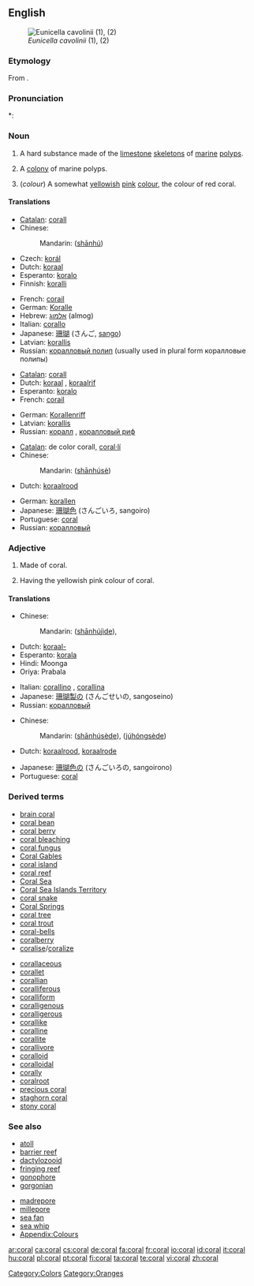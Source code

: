 {{wikipedia}}
{{also|Coral}}
==English==
[[Image:Eunicella cavolinii.jpg|thumb|''Eunicella cavolinii'' (1), (2)]]

===Etymology===
From {{etyl|grc}} {{term|κοράλλιον|sc=Grek|tr=korallion||coral}}.

===Pronunciation===
*: {{rhymes|ɒrəl}}

===Noun===
{{en-noun|s|or|-}}

# {{uncountable}} A hard substance made of the [[limestone]] [[skeleton]]s of [[marine]] [[polyp]]s.
# {{countable}} A [[colony]] of marine polyps.
# {{countable}} (''colour'') A somewhat [[yellowish]] [[pink]] [[colour]], the colour of red coral.
#: {{colour panel|FF7F50}}

====Translations====
{{trans-top|substance}}
* [[Catalan]]: [[corall]] {{m}}
* Chinese:
*: Mandarin: {{zh-ts|珊瑚|珊瑚}} ([[shān]][[hú]])
* Czech: [[korál]] {{m}}
* Dutch: [[koraal]] {{n}}
* Esperanto: [[koralo]]
* Finnish: [[koralli]]
{{trans-mid}}
* French: [[corail]] {{m}}
* German: [[Koralle]] {{f}}
* Hebrew: [[אלמוג]] (almog) {{m}}
* Italian: [[corallo]] {{m}}
* Japanese: [[珊瑚]] (さんご, [[sango]])
* Latvian: [[korallis]] {{m}}
* Russian: [[коралловый полип]] {{m}} (usually used in plural form коралловые полипы)
{{trans-bottom}}

{{trans-top|colony}}
* [[Catalan]]: [[corall]] {{m}}
* Dutch: [[koraal]] {{n}}, [[koraalrif]] {{n}}
* Esperanto: [[koralo]]
* French: [[corail]] {{m}}
{{trans-mid}}
* German: [[Korallenriff]] {{n}}
* Latvian: [[korallis]] {{m}}
* Russian: [[коралл]] {{m}}, [[коралловый риф]] {{m}}
{{trans-bottom}}

{{trans-top|colour}}
* [[Catalan]]: de color corall, [[coral·lí]]
* Chinese:
*: Mandarin: {{zh-ts|[[珊瑚]]色|[[珊瑚]]色}} ([[shān]][[hú]][[sè]])
* Dutch: [[koraalrood]] {{n}}
{{trans-mid}}
* German: [[korallen]]
* Japanese: [[珊瑚色]] (さんごいろ, sangoiro)
* Portuguese: [[#Portuguese|coral]] {{m}}
* Russian: [[коралловый]]
{{trans-bottom}}

===Adjective===
{{en-adj|-}}

# Made of coral.
# {{color}} Having the yellowish pink colour of coral.

====Translations====
{{trans-top|made of coral}}
* Chinese:
*: Mandarin: {{zh-ts|[[珊瑚]][[製]]的|[[珊瑚]][[制]]的}} ([[shān]][[hú]][[jì]][[de]]),
* Dutch: [[koraal-]]
* Esperanto: [[korala]]
* Hindi: Moonga
* Oriya: Prabala
{{trans-mid}}
* Italian: [[corallino]] {{m}}, [[corallina]] {{f}}
* Japanese: [[珊瑚製の]] (さんごせいの, sangoseino)
* Russian: [[коралловый]]
{{trans-bottom}}

{{trans-top|having the yellowish pink colour of coral}}
* Chinese:
*: Mandarin: {{zh-ts|[[珊瑚]][[色]]的|[[珊瑚]][[色]]的}} ([[shān]][[hú]][[sè]][[de]]), {{zh-ts|[[橘]][[紅]][[色]]的||[[橘]][[红]][[色]]的}} ([[jú]][[hóng]][[sè]][[de]])
* Dutch: [[koraalrood]], [[koraalrode]]
{{trans-mid}}
* Japanese: [[珊瑚色の]] (さんごいろの, sangoirono)
* Portuguese: [[#Portuguese|coral]]
{{trans-bottom}}

===Derived terms===
{{rel-top}}
* [[brain coral]]
* [[coral bean]]
* [[coral berry]]
* [[coral bleaching]]
* [[coral fungus]]
* [[Coral Gables]]
* [[coral island]]
* [[coral reef]]
* [[Coral Sea]]
* [[Coral Sea Islands Territory]]
* [[coral snake]]
* [[Coral Springs]]
* [[coral tree]]
* [[coral trout]]
* [[coral-bells]]
* [[coralberry]]
* [[coralise]]/[[coralize]]
{{rel-mid}}
* [[corallaceous]]
* [[corallet]]
* [[corallian]]
* [[coralliferous]]
* [[coralliform ]]
* [[coralligenous]]
* [[coralligerous]]
* [[corallike]]
* [[coralline]]
* [[corallite]]
* [[corallivore]]
* [[coralloid]]
* [[coralloidal]]
* [[corally]]
* [[coralroot]]
* [[precious coral]]
* [[staghorn coral]]
* [[stony coral]]
{{rel-bottom}}

===See also===
{{top2}}
* [[atoll]]
* [[barrier reef]]
* [[dactylozooid]]
* [[fringing reef]]
* [[gonophore]]
* [[gorgonian]]
{{mid2}}
* [[madrepore]]
* [[millepore]]
* [[sea fan]]
* [[sea whip]]
* [[Appendix:Colours]]
{{bottom2}}

[[Category:Colors]]
[[Category:Oranges]]

[[ar:coral]]
[[ca:coral]]
[[cs:coral]]
[[de:coral]]
[[fa:coral]]
[[fr:coral]]
[[io:coral]]
[[id:coral]]
[[it:coral]]
[[hu:coral]]
[[pl:coral]]
[[pt:coral]]
[[fi:coral]]
[[ta:coral]]
[[te:coral]]
[[vi:coral]]
[[zh:coral]]